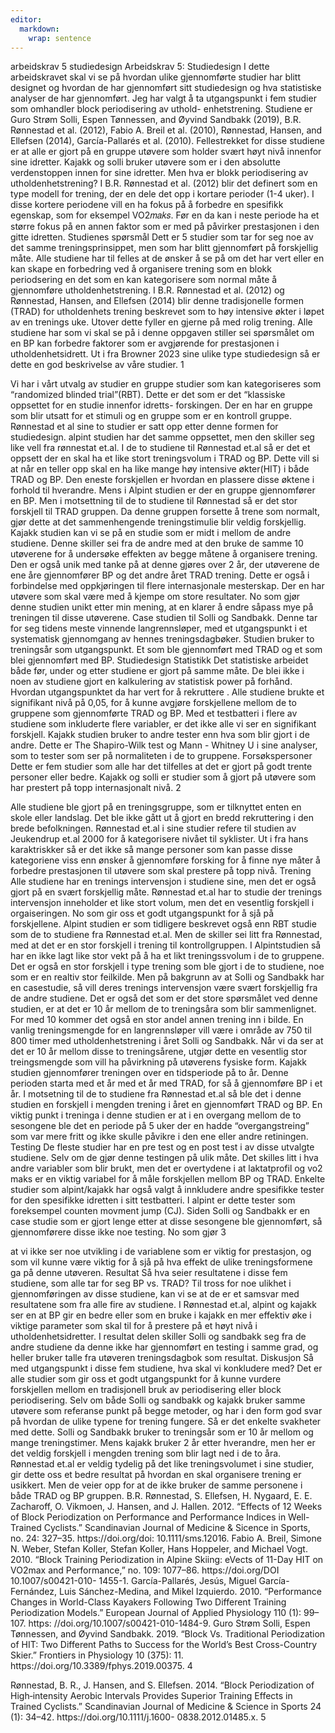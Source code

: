 ```yaml
---
editor: 
  markdown: 
    wrap: sentence
---
```


arbeidskrav 5 studiedesign Arbeidskrav 5: Studiedesign I dette arbeidskravet skal vi se på hvordan ulike gjennomførte studier har blitt designet og hvordan de har gjennomført sitt studiedesign og hva statistiske analyser de har gjennomført.
Jeg har valgt å ta utgangspunkt i fem studier som omhandler block periodisering av uthold- enhetstrening.
Studiene er Guro Strøm Solli, Espen Tønnessen, and Øyvind Sandbakk (2019), B.R.
Rønnestad et al. (2012), Fabio A. Breil et al. (2010), Rønnestad, Hansen, and Ellefsen (2014), García-Pallarés et al. (2010).
Fellestrekket for disse studiene er at alle er gjort på en gruppe utøvere som holder svært høyt nivå innenfor sine idretter.
Kajakk og solli bruker utøvere som er i den absolutte verdenstoppen innen for sine idretter.
Men hva er blokk periodisering av utholdenhetstrening?
I B.R. Rønnestad et al. (2012) blir det definert som en type modell for trening, der en dele det opp i kortare perioder (1-4 uker).
I disse kortere periodene vill en ha fokus på å forbedre en spesifikk egenskap, som for eksempel VO2𝑚𝑎𝑘𝑠.
Før en da kan i neste periode ha et større fokus på en annen faktor som er med på påvirker prestasjonen i den gitte idretten.
Studienes spørsmål Dett er 5 studier som tar for seg noe av det samme treningsprinsippet, men som har blitt gjennomført på forskjellig måte.
Alle studiene har til felles at de ønsker å se på om det har vert eller en kan skape en forbedring ved å organisere trening som en blokk periodsering en det som en kan kategorisere som normal måte å gjennomføre utholdenhetstrening.
I B.R. Rønnestad et al. (2012) og Rønnestad, Hansen, and Ellefsen (2014) blir denne tradisjonelle formen (TRAD) for utholdenhets trening beskrevet som to høy intensive økter i løpet av en trenings uke.
Utover dette fyller en gjerne på med rolig trening.
Alle studiene har som vi skal se på i denne oppgaven stiller sei spørsmålet om en BP kan forbedre faktorer som er avgjørende for prestasjonen i utholdenhetsidrett.
Ut i fra Browner 2023 sine ulike type studiedesign så er dette en god beskrivelse av våre studier.
1

Vi har i vårt utvalg av studier en gruppe studier som kan kategoriseres som "randomized blinded trial"(RBT).
Dette er det som er det "klassiske oppsettet for en studie innenfor idretts- forskingen. Der en har en gruppe som blir utsatt for et stimuli og en gruppe som er en kontroll gruppe. Rønnestad et al sine to studier er satt opp etter denne formen for studiedesign. alpint studien har det samme oppsettet, men den skiller seg like vell fra rønnestat et.al. I de to studiene til Rønnestad et.al så er det et oppsett der en skal ha et like stort treningsvolum i TRAD og BP. Dette vill si at når en teller opp skal en ha like mange høy intensive økter(HIT) i både TRAD og BP. Den eneste forskjellen er hvordan en plassere disse øktene i forhold til hverandre. Mens i Alpint studien er der en gruppe gjennomfører en BP. Men i motsettning til de to studiene til Rønnestad så er det stor forskjell til TRAD gruppen. Da denne gruppen forsette å trene som normalt, gjør dette at det sammenhengende treningstimulie blir veldig forskjellig. Kajakk studien kan vi se på en studie som er midt i mellom de andre studiene. Denne skiller sei fra de andre med at den bruke de samme 10 utøverene for å undersøke effekten av begge måtene å organisere trening. Den er også unik med tanke på at denne gjøres over 2 år, der utøverene de ene åre gjennomfører BP og det andre året TRAD trening. Dette er også i forbindelse med oppkjøringen til flere internasjonale mesterskap. Der en har utøvere som skal være med å kjempe om store resultater. No som gjør denne studien unikt etter min mening, at en klarer å endre såpass mye på treningen til disse utøverene. Case studien til Solli og Sandbakk. Denne tar for seg tidens meste vinnende langrennsløper, med et utgangspunkt i et systematisk gjennomgang av hennes treningsdagbøker. Studien bruker to treningsår som utgangspunkt. Et som ble gjennomført med TRAD og et som blei gjennomført med BP. Studiedesign Statistikk Det statistiske arbeidet både før, under og etter studiene er gjort på samme måte. De blei ikke i noen av studiene gjort en kalkulering av statistisk power på forhånd. Hvordan utgangspunktet da har vert for å rekruttere . Alle studiene brukte et signifikant nivå på 0,05, for å kunne avgjøre forskjellene mellom de to gruppene som gjennomførte TRAD og BP. Med et testbatteri i flere av studiene som inkluderte flere variabler, er det ikke alle vi ser en signifikant forskjell. Kajakk studien bruker to andre tester enn hva som blir gjort i de andre. Dette er The Shapiro-Wilk test og Mann - Whitney U i sine analyser, som to tester som ser på normaliteten i de to gruppene. Forsøkspersoner Dette er fem studier som alle har det tilfelles at det er gjort på godt trente personer eller bedre. Kajakk og solli er studier som å gjort på utøvere som har prestert på topp internasjonalt nivå. 2

Alle studiene ble gjort på en treningsgruppe, som er tilknyttet enten en skole eller landslag.
Det ble ikke gått ut å gjort en bredd rekruttering i den brede befolkningen.
Rønnestad et.al i sine studier refere til studien av Jeukendrup et.al 2000 for å kategorisere nivået til syklister.
Ut i fra hans karaktriskker så er det ikke så mange personer som kan passe disse kategoriene viss enn ønsker å gjennomføre forsking for å finne nye måter å forbedre prestasjonen til utøvere som skal prestere på topp nivå.
Trening Alle studiene har en trenings intervensjon i studiene sine, men det er også gjort på en svært forskjellig måte.
Rønnestad et.al har to studie der trenings intervensjon inneholder et like stort volum, men det en vesentlig forskjell i orgaiseringen.
No som gir oss et godt utgangspunkt for å sjå på forskjellene.
Alpint studien er som tidligere beskrevet også enn RBT studie som de to studiene fra Rønnestad et.al.
Men de skiller sei litt fra Rønnestad, med at det er en stor forskjell i trening til kontrollgruppen.
I Alpintstudien så har en ikke lagt like stor vekt på å ha et likt treningssvolum i de to gruppene.
Det er også en stor forskjell i type trening som ble gjort i de to studiene, noe som er en realtiv stor feilkilde.
Men på bakgrunn av at Solli og Sandbakk har en casestudie, så vill deres trenings intervensjon være svært forskjellig fra de andre studiene.
Det er også det som er det store spørsmålet ved denne studien, er at det er 10 år mellom de to treningsåra som blir sammenlignet.
For med 10 kommer det også en stor andel annen trening inn i bilde.
En vanlig treningsmengde for en langrennsløper vill være i område av 750 til 800 timer med utholdenhetstrening i året Solli og Sandbakk.
Når vi da ser at det er 10 år mellom disse to treningsårene, utgjør dette en vesentlig stor treingsmengde som vill ha påvirkning på utøverens fysiske form.
Kajakk studien gjennomfører treningen over en tidsperiode på to år.
Denne perioden starta med et år med et år med TRAD, for så å gjennomføre BP i et år.
I motsetning til de to studiene fra Rønnestad et.al så ble det i denne studien en forskjell i mengden trening i året en gjennomført TRAD og BP.
En viktig punkt i treninga i denne studien er at i en overgang mellom de to sesongene ble det en periode på 5 uker der en hadde "overgangstreing" som var mere fritt og ikke skulle påvikre i den ene eller andre retiningen.
Testing De fleste studier har en pre test og en post test i av disse utvalgte studiene.
Selv om de gjør denne testingen på ulik måte.
Det skilles litt i hva andre variabler som blir brukt, men det er overtydene i at laktatprofil og vo2 maks er en viktig variabel for å måle forskjellen mellom BP og TRAD.
Enkelte studier som alpint/kajakk har også valgt å innkludere andre spesifikke tester for den spesifikke idretten i sitt testbatteri.
I alpint er dette tester som foreksempel counten movment jump (CJ).
Siden Solli og Sandbakk er en case studie som er gjort lenge etter at disse sesongene ble gjennomført, så gjennomførere disse ikke noe testing.
No som gjør 3

at vi ikke ser noe utvikling i de variablene som er viktig for prestasjon, og som vil kunne være viktig for å sjå på hva effekt de ulike treningsformene ga på denne utøveren.
Resultat Så hva seier resultatene i disse fem studiene, som alle tar for seg BP vs. TRAD?
Til tross for noe ulikhet i gjennomføringen av disse studiene, kan vi se at de er et samsvar med resultatene som fra alle fire av studiene.
I Rønnestad et.al, alpint og kajakk ser en at BP gir en bedre eller som en bruke i kajakk en mer effektiv øke i viktige parameter som skal til for å prestere på et høyt nivå i utholdenhetsidretter.
I resultat delen skiller Solli og sandbakk seg fra de andre studiene da denne ikke har gjennomført en testing i samme grad, og heller bruker talle fra utøveren treningsdagbok som resultat.
Diskusjon Så med utgangspunkt i disse fem studiene, hva skal vi konkludere med?
Det er alle studier som gir oss et godt utgangspunkt for å kunne vurdere forskjellen mellom en tradisjonell bruk av periodisering eller block periodisering.
Selv om både Solli og sandbakk og kajakk bruker samme utøvere som referanse punkt på begge metoder, og har i den form god svar på hvordan de ulike typene for trening fungere.
Så er det enkelte svakheter med dette.
Solli og Sandbakk bruker to treningsår som er 10 år mellom og mange treningstimer.
Mens kajakk bruker 2 år etter hverandre, men her er det veldig forskjell i mengden trening som blir lagt ned i de to åra.
Rønnestad et.al er veldig tydelig på det like treningsvolumet i sine studier, gir dette oss et bedre resultat på hvordan en skal organisere trening er usikkert.
Men de veier opp for at de ikke bruker de samme personene i både TRAD og BP gruppen.
B.R.
Rønnestad, S. Ellefsen, H. Nygaard, E. E. Zacharoff, O. Vikmoen, J. Hansen, and J.
Hallen.
2012.
"Effects of 12 Weeks of Block Periodization on Performance and Performance Indices in Well-Trained Cyclists." Scandinavian Journal of Medicine & Sicence in Sports, no. 24: 327--35.
https://doi.org/doi: 10.1111/sms.12016.
Fabio A. Breil, Simone N. Weber, Stefan Koller, Stefan Koller, Hans Hoppeler, and Michael Vogt.
2010.
"Block Training Periodization in Alpine Skiing: eVects of 11-Day HIT on VO2max and Performance," no. 109: 1077--86.
https://doi.org/DOI 10.1007/s00421-010- 1455-1.
García-Pallarés, Jesús, Miguel García-Fernández, Luis Sánchez-Medina, and Mikel Izquierdo.
2010.
"Performance Changes in World-Class Kayakers Following Two Different Training Periodization Models." European Journal of Applied Physiology 110 (1): 99--107.
https: //doi.org/10.1007/s00421-010-1484-9.
Guro Strøm Solli, Espen Tønnessen, and Øyvind Sandbakk.
2019.
"Block Vs. Traditional Periodization of HIT: Two Different Paths to Success for the World's Best Cross-Country Skier." Frontiers in Physiology 10 (375): 11.
https://doi.org/10.3389/fphys.2019.00375.
4

Rønnestad, B. R., J. Hansen, and S.
Ellefsen.
2014.
"Block Periodization of High‐intensity Aerobic Intervals Provides Superior Training Effects in Trained Cyclists." Scandinavian Journal of Medicine & Science in Sports 24 (1): 34--42.
https://doi.org/10.1111/j.1600- 0838.2012.01485.x.
5
